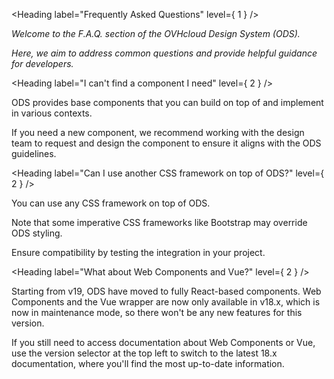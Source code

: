 
<Meta title="OVHcloud Design System/F.A.Q." />

<Heading label="Frequently Asked Questions" level={ 1 } />

*Welcome to the F.A.Q. section of the OVHcloud Design System (ODS).*

*Here, we aim to address common questions and provide helpful guidance for developers.*

<Heading label="I can't find a component I need" level={ 2 } />

ODS provides base components that you can build on top of and implement in various contexts.

If you need a new component, we recommend working with the design team to request and design the component to ensure it aligns with the ODS guidelines.

<Heading label="Can I use another CSS framework on top of ODS?" level={ 2 } />

You can use any CSS framework on top of ODS.

Note that some imperative CSS frameworks like Bootstrap may override ODS styling.

Ensure compatibility by testing the integration in your project.

<Heading label="What about Web Components and Vue?" level={ 2 } />

Starting from v19, ODS have moved to fully React-based components.
Web Components and the Vue wrapper are now only available in v18.x, which is now in maintenance mode,
so there won't be any new features for this version.

If you still need to access documentation about Web Components or Vue, use the version selector at the top left to switch to the latest 18.x documentation, where you'll find the most up-to-date information.
